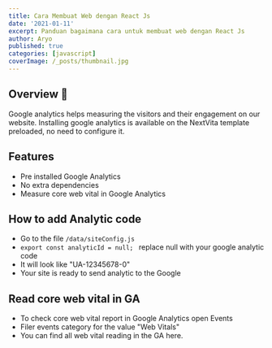```yaml
---
title: Cara Membuat Web dengan React Js
date: '2021-01-11'
excerpt: Panduan bagaimana cara untuk membuat web dengan React Js
author: Aryo
published: true
categories: [javascript]
coverImage: /_posts/thumbnail.jpg
---
```


## Overview 📝

Google analytics helps measuring the visitors and their engagement on our website. Installing google analytics is available on the NextVita template preloaded, no need to configure it. 


## Features
- Pre installed Google Analytics
- No extra dependencies
- Measure core web vital in Google Analytics

## How to add Analytic code
- Go to the file ``` /data/siteConfig.js ``` 
- ```export const analyticId = null; ``` replace null with your google analytic code 
- It will look like "UA-12345678-0" 
- Your site is ready to send analytic to the Google

## Read core web vital in GA

- To check core web vital report in Google Analytics open Events
- Filer events category for the value "Web Vitals" 
- You can find all web vital reading in the GA here. 